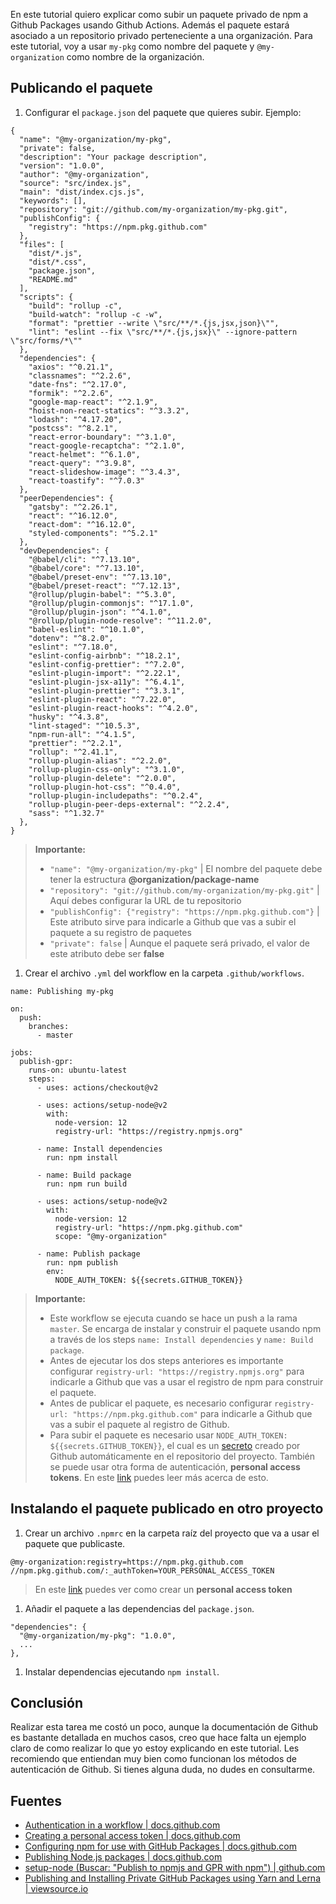 En este tutorial quiero explicar como subir un paquete privado de npm a Github Packages usando Github Actions. Además el paquete estará asociado a un repositorio privado perteneciente a una organización. Para este tutorial, voy a usar `my-pkg` como nombre del paquete y `@my-organization` como nombre de la organización.

## Publicando el paquete

1. Configurar el `package.json` del paquete que quieres subir. Ejemplo:

  ```
  {
    "name": "@my-organization/my-pkg",
    "private": false,
    "description": "Your package description",
    "version": "1.0.0",
    "author": "@my-organization",
    "source": "src/index.js",
    "main": "dist/index.cjs.js",
    "keywords": [],
    "repository": "git://github.com/my-organization/my-pkg.git",
    "publishConfig": {
      "registry": "https://npm.pkg.github.com"
    },
    "files": [
      "dist/*.js",
      "dist/*.css",
      "package.json",
      "README.md"
    ],
    "scripts": {
      "build": "rollup -c",
      "build-watch": "rollup -c -w",
      "format": "prettier --write \"src/**/*.{js,jsx,json}\"",
      "lint": "eslint --fix \"src/**/*.{js,jsx}\" --ignore-pattern \"src/forms/*\""
    },
    "dependencies": {
      "axios": "^0.21.1",
      "classnames": "^2.2.6",
      "date-fns": "^2.17.0",
      "formik": "^2.2.6",
      "google-map-react": "^2.1.9",
      "hoist-non-react-statics": "^3.3.2",
      "lodash": "^4.17.20",
      "postcss": "^8.2.1",
      "react-error-boundary": "^3.1.0",
      "react-google-recaptcha": "^2.1.0",
      "react-helmet": "^6.1.0",
      "react-query": "^3.9.8",
      "react-slideshow-image": "^3.4.3",
      "react-toastify": "^7.0.3"
    },
    "peerDependencies": {
      "gatsby": "^2.26.1",
      "react": "^16.12.0",
      "react-dom": "^16.12.0",
      "styled-components": "^5.2.1"
    },
    "devDependencies": {
      "@babel/cli": "^7.13.10",
      "@babel/core": "^7.13.10",
      "@babel/preset-env": "^7.13.10",
      "@babel/preset-react": "^7.12.13",
      "@rollup/plugin-babel": "^5.3.0",
      "@rollup/plugin-commonjs": "^17.1.0",
      "@rollup/plugin-json": "^4.1.0",
      "@rollup/plugin-node-resolve": "^11.2.0",
      "babel-eslint": "^10.1.0",
      "dotenv": "^8.2.0",
      "eslint": "^7.18.0",
      "eslint-config-airbnb": "^18.2.1",
      "eslint-config-prettier": "^7.2.0",
      "eslint-plugin-import": "^2.22.1",
      "eslint-plugin-jsx-a11y": "^6.4.1",
      "eslint-plugin-prettier": "^3.3.1",
      "eslint-plugin-react": "^7.22.0",
      "eslint-plugin-react-hooks": "^4.2.0",
      "husky": "^4.3.8",
      "lint-staged": "^10.5.3",
      "npm-run-all": "^4.1.5",
      "prettier": "^2.2.1",
      "rollup": "^2.41.1",
      "rollup-plugin-alias": "^2.2.0",
      "rollup-plugin-css-only": "^3.1.0",
      "rollup-plugin-delete": "^2.0.0",
      "rollup-plugin-hot-css": "^0.4.0",
      "rollup-plugin-includepaths": "^0.2.4",
      "rollup-plugin-peer-deps-external": "^2.2.4",
      "sass": "^1.32.7"
    },
  }
  ```

  > **Importante:**
  > - `"name": "@my-organization/my-pkg"` | El nombre del paquete debe tener la estructura **@organization/package-name**
  > - `"repository": "git://github.com/my-organization/my-pkg.git"` | Aquí debes configurar la URL de tu repositorio
  > - `"publishConfig": {"registry": "https://npm.pkg.github.com"}` | Este atributo sirve para indicarle a Github que vas a subir el paquete a su registro de paquetes
  > - `"private": false` | Aunque el paquete será privado, el valor de este atributo debe ser **false**

1. Crear el archivo `.yml` del workflow en la carpeta `.github/workflows`.

  ```
  name: Publishing my-pkg

  on:
    push:
      branches:
        - master

  jobs:
    publish-gpr:
      runs-on: ubuntu-latest
      steps:
        - uses: actions/checkout@v2

        - uses: actions/setup-node@v2
          with:
            node-version: 12
            registry-url: "https://registry.npmjs.org"

        - name: Install dependencies
          run: npm install

        - name: Build package
          run: npm run build

        - uses: actions/setup-node@v2
          with:
            node-version: 12
            registry-url: "https://npm.pkg.github.com"
            scope: "@my-organization"

        - name: Publish package
          run: npm publish
          env:
            NODE_AUTH_TOKEN: ${{secrets.GITHUB_TOKEN}}
  ```

  > **Importante:**
  > - Este workflow se ejecuta cuando se hace un push a la rama `master`. Se encarga de instalar y construir el paquete usando npm a través de los steps `name: Install dependencies` y `name: Build package`.
  > - Antes de ejecutar los dos steps anteriores es importante configurar `registry-url: "https://registry.npmjs.org"` para indicarle a Github que vas a usar el registro de npm para construir el paquete.
  > - Antes de publicar el paquete, es necesario configurar `registry-url: "https://npm.pkg.github.com"` para indicarle a Github que vas a subir el paquete al registro de Github.
  > - Para subir el paquete es necesario usar `NODE_AUTH_TOKEN: ${{secrets.GITHUB_TOKEN}}`, el cual es un [secreto](https://docs.github.com/en/actions/reference/authentication-in-a-workflow) creado por Github automáticamente en el repositorio del proyecto. También se puede usar otra forma de autenticación, **personal access tokens**. En este [link](https://docs.github.com/en/packages/guides/configuring-npm-for-use-with-github-packages#authenticating-to-github-packages) puedes leer más acerca de esto.

## Instalando el paquete publicado en otro proyecto

1. Crear un archivo `.npmrc` en la carpeta raíz del proyecto que va a usar el paquete que publicaste.

  ```
  @my-organization:registry=https://npm.pkg.github.com
  //npm.pkg.github.com/:_authToken=YOUR_PERSONAL_ACCESS_TOKEN
  ```

  > En este [link](https://docs.github.com/en/github/authenticating-to-github/creating-a-personal-access-token) puedes ver como crear un **personal access token**

1. Añadir el paquete a las dependencias del `package.json`.

  ```
  "dependencies": {
    "@my-organization/my-pkg": "1.0.0",
    ...
  },
  ```

1. Instalar dependencias ejecutando `npm install`.

## Conclusión

Realizar esta tarea me costó un poco, aunque la documentación de Github es bastante detallada en muchos casos, creo que hace falta un ejemplo claro de como realizar lo que yo estoy explicando en este tutorial. Les recomiendo que entiendan muy bien como funcionan los métodos de autenticación de Github. Si tienes alguna duda, no dudes en consultarme.

## Fuentes

- [Authentication in a workflow | docs.github.com](https://docs.github.com/en/actions/reference/authentication-in-a-workflow)
- [Creating a personal access token | docs.github.com](https://docs.github.com/en/github/authenticating-to-github/creating-a-personal-access-token)
- [Configuring npm for use with GitHub Packages | docs.github.com](https://docs.github.com/en/packages/guides/configuring-npm-for-use-with-github-packages)
- [Publishing Node.js packages | docs.github.com](https://docs.github.com/en/actions/guides/publishing-nodejs-packages)
- [setup-node (Buscar: "Publish to npmjs and GPR with npm") | github.com](https://github.com/actions/setup-node/)
- [Publishing and Installing Private GitHub Packages using Yarn and Lerna | viewsource.io](https://viewsource.io/publishing-and-installing-private-github-packages-using-yarn-and-lerna/)
